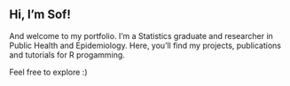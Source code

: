 ## Hi, I’m Sof! 

And welcome to my portfolio. I’m a Statistics graduate and researcher in Public Health and Epidemiology. Here, you’ll find my projects, publications and tutorials for R progamming.

Feel free to explore :)